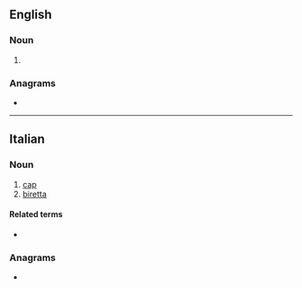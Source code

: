 ==English==

===Noun===
{{en-noun}}

# {{archaic form of|biretta|lang=en}}

{{Webster 1913}}

===Anagrams===
* {{anagrams|en|Barrette|barrette|batterer}}

----

==Italian==

===Noun===
{{it-noun|f}}

# [[cap]]
# [[biretta]]

====Related terms====
* {{l|it|berretto}}

===Anagrams===
* {{l|it|barrette}}